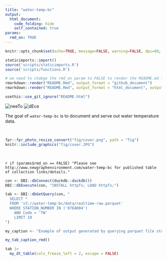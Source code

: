 ```yaml
---
title: "water-temp-bc"
output:
  html_document:
    code_folding: hide
    self_contained: true
params: 
  rmd_on: TRUE
---
```


```r
knitr::opts_chunk$set(echo=TRUE, message=FALSE, warning=FALSE, dpi=60, out.width = "100%")

```


```r

staticimports::import()
source('scripts/staticimports.R')
source('scripts/functions.R')
```



```r
# we need to chabge the rmd_on param to FALSE to render the README.md for the github landing page
rmarkdown::render("README.Rmd", output_format = "github_document")
rmarkdown::render("README.Rmd", output_format = "html_document", output_file = "index.html")

usethis::use_git_ignore("README.html")
```

<!-- README.md is generated from README.Rmd. Please edit that file -->


![neeTo](https://img.shields.io/badge/status-neeTo-green)
![dEce](https://img.shields.io/badge/plays-dEce-red)

The goal of `water-temp-bc` is to document and serve out water temperature data. 

<br>


```r

fpr::fpr_photo_resize_convert("fig/cover.png", path = "fig")
knitr::include_graphics("fig/cover.JPG")
```

<br>

`r if (params$rmd_on == FALSE) "Please see http://www.newgraphenvironment.com/water-temp-bc for published table of collection links/details."`

```r
con <- DBI::dbConnect(duckdb::duckdb())
DBI::dbExecute(con, "INSTALL httpfs; LOAD httpfs;")

tab <- DBI::dbGetQuery(con, "
  SELECT *
  FROM 's3://water-temp-bc/data/realtime-raw.parquet'
  WHERE STATION_NUMBER IN ('07EA004')
    AND Code = 'TW' 
    LIMIT 10
")

```


```r
my_caption <- "Example of output generated by querying parquet file stored on AWS s3."

my_tab_caption_rmd()
```


```r
tab |> 
  my_dt_table(cols_freeze_left = 2, escape = FALSE)
```


